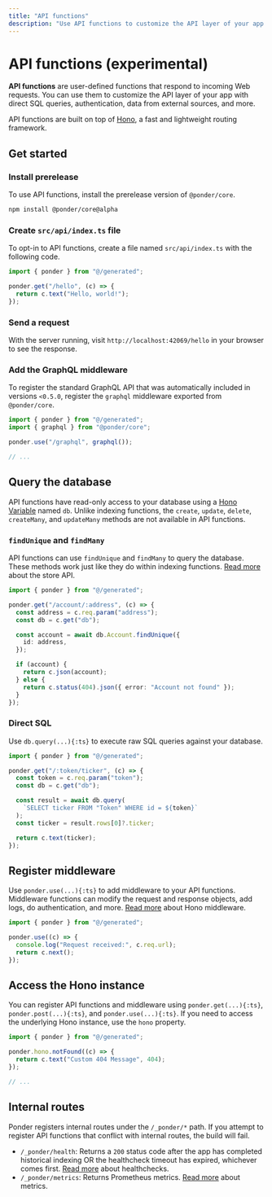```yaml
---
title: "API functions"
description: "Use API functions to customize the API layer of your app."
---
```



# API functions (experimental)

**API functions** are user-defined functions that respond to incoming Web requests. You can use them to customize the API layer of your app with direct SQL queries, authentication, data from external sources, and more.

API functions are built on top of [Hono](https://hono.dev/), a fast and lightweight routing framework.

## Get started

<Steps>

### Install prerelease

To use API functions, install the prerelease version of `@ponder/core`.

```bash
npm install @ponder/core@alpha
```

### Create `src/api/index.ts` file

To opt-in to API functions, create a file named `src/api/index.ts` with the following code.

```ts filename="src/api/index.ts"
import { ponder } from "@/generated";

ponder.get("/hello", (c) => {
  return c.text("Hello, world!");
});
```

### Send a request

With the server running, visit `http://localhost:42069/hello` in your browser to see the response.

### Add the GraphQL middleware

To register the standard GraphQL API that was automatically included in versions `<0.5.0`, register the `graphql` middleware exported from `@ponder/core`.

```ts filename="src/api/index.ts" {2,4}
import { ponder } from "@/generated";
import { graphql } from "@ponder/core";

ponder.use("/graphql", graphql());

// ...
```

</Steps>

## Query the database

API functions have read-only access to your database using a [Hono Variable](https://hono.dev/docs/api/context#set-get) named `db`. Unlike indexing functions, the `create`, `update`, `delete`, `createMany`, and `updateMany` methods are not available in API functions.

### `findUnique` and `findMany`

API functions can use `findUnique` and `findMany` to query the database. These methods work just like they do within indexing functions. [Read more](/docs/indexing/create-update-records#findmany) about the store API.

```ts filename="src/api/index.ts" {5,7-9}
import { ponder } from "@/generated";

ponder.get("/account/:address", (c) => {
  const address = c.req.param("address");
  const db = c.get("db");

  const account = await db.Account.findUnique({
    id: address,
  });

  if (account) {
    return c.json(account);
  } else {
    return c.status(404).json({ error: "Account not found" });
  }
});
```

### Direct SQL

Use `db.query(...){:ts}` to execute raw SQL queries against your database.

```ts filename="src/api/index.ts" {5,7-9}
import { ponder } from "@/generated";

ponder.get("/:token/ticker", (c) => {
  const token = c.req.param("token");
  const db = c.get("db");

  const result = await db.query(
    `SELECT ticker FROM "Token" WHERE id = ${token}`
  );
  const ticker = result.rows[0]?.ticker;

  return c.text(ticker);
});
```

## Register middleware

Use `ponder.use(...){:ts}` to add middleware to your API functions. Middleware functions can modify the request and response objects, add logs, do authentication, and more. [Read more](https://hono.dev/docs/guides/middleware) about Hono middleware.

```ts filename="src/api/index.ts"
import { ponder } from "@/generated";

ponder.use((c) => {
  console.log("Request received:", c.req.url);
  return c.next();
});
```

## Access the Hono instance

You can register API functions and middleware using `ponder.get(...){:ts}`, `ponder.post(...){:ts}`, and `ponder.use(...){:ts}`. If you need to access the underlying Hono instance, use the `hono` property.

```ts filename="src/api/index.ts"
import { ponder } from "@/generated";

ponder.hono.notFound((c) => {
  return c.text("Custom 404 Message", 404);
});

// ...
```

## Internal routes

Ponder registers internal routes under the `/_ponder/*` path. If you attempt to register API functions that conflict with internal routes, the build will fail.

- `/_ponder/health`: Returns a `200` status code after the app has completed historical indexing OR the healthcheck timeout has expired, whichever comes first. [Read more](/docs/production/zero-downtime) about healthchecks.
- `/_ponder/metrics`: Returns Prometheus metrics. [Read more](/docs/advanced/metrics) about metrics.
